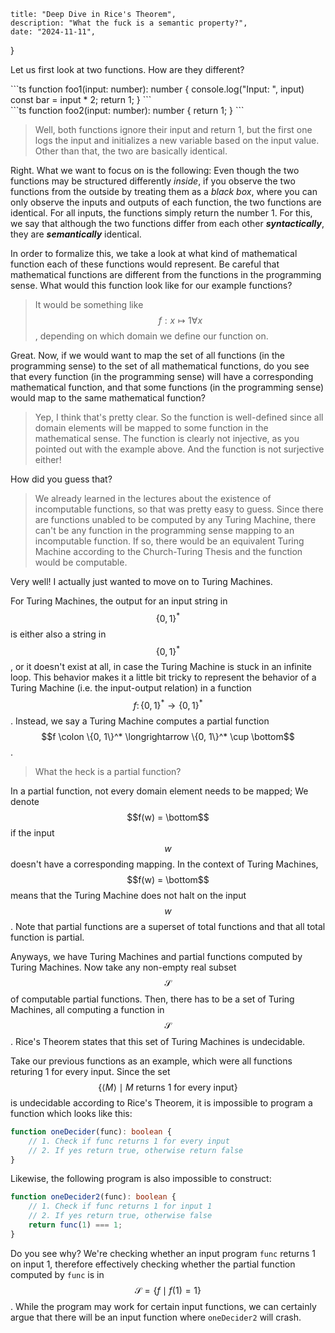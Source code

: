     title: "Deep Dive in Rice's Theorem",
    description: "What the fuck is a semantic property?",
    date: "2024-11-11",
}

Let us first look at two functions. How are they different?

<div style={{display: "flex", gap: "1rem"}}>
    <div style={{width: "50%"}}>
        ```ts
        function foo1(input: number): number {
            console.log("Input: ", input)
            const bar = input * 2;
            return 1;
        }
        ```
    </div>
    <div style={{width: "50%"}}>
        ```ts
        function foo2(input: number): number {
            return 1;
        }
        ```
    </div>
</div>

> Well, both functions ignore their input and return 1, but the first one logs the input and initializes a new variable based on the input value. Other than that, the two are basically identical.

Right. What we want to focus on is the following: Even though the two functions may be structured differently *inside*, if you observe the two functions from the outside by treating them as a *black box*, where you can only observe the inputs and outputs of each function, the two functions are identical. For all inputs, the functions simply return the number 1. For this, we say that although the two functions differ from each other ***syntactically***, they are ***semantically*** identical.

In order to formalize this, we take a look at what kind of mathematical function each of these functions would represent. Be careful that mathematical functions are different from the functions in the programming sense. What would this function look like for our example functions?

> It would be something like $$f: x \mapsto 1 \forall x$$, depending on which domain we define our function on.

Great. Now, if we would want to map the set of all functions (in the programming sense) to the set of all mathematical functions, do you see that every function (in the programming sense) will have a corresponding mathematical function, and that some functions (in the programming sense) would map to the same mathematical function?

> Yep, I think that's pretty clear. So the function is well-defined since all domain elements will be mapped to some function in the mathematical sense. The function is clearly not injective, as you pointed out with the example above. And the function is not surjective either!

How did you guess that?

> We already learned in the lectures about the existence of incomputable functions, so that was pretty easy to guess. Since there are functions unabled to be computed by any Turing Machine, there can't be any function in the programming sense mapping to an incomputable function. If so, there would be an equivalent Turing Machine according to the Church-Turing Thesis and the function would be computable.

Very well! I actually just wanted to move on to Turing Machines.

For Turing Machines, the output for an input string in $$\{0, 1\}^*$$ is either also a string in $$\{0, 1\}^*$$, or it doesn't exist at all, in case the Turing Machine is stuck in an infinite loop. This behavior makes it a little bit tricky to represent the behavior of a Turing Machine (i.e. the input-output relation) in a function $$f \colon \{0, 1\}^* \longrightarrow \{0, 1\}^*$$. Instead, we say a Turing Machine computes a partial function $$f \colon \{0, 1\}^* \longrightarrow \{0, 1\}^* \cup \bottom$$.

> What the heck is a partial function?

In a partial function, not every domain element needs to be mapped; We denote $$f(w) = \bottom$$ if the input $$w$$ doesn't have a corresponding mapping. In the context of Turing Machines, $$f(w) = \bottom$$ means that the Turing Machine does not halt on the input $$w$$. Note that partial functions are a superset of total functions and that all total function is partial.

Anyways, we have Turing Machines and partial functions computed by Turing Machines. Now take any non-empty real subset $$\mathcal{S}$$ of computable partial functions. Then, there has to be a set of Turing Machines, all computing a function in $$\mathcal{S}$$. Rice's Theorem states that this set of Turing Machines is undecidable.

Take our previous functions as an example, which were all functions returing 1 for every input. Since the set $$\{ \langle M \rangle \mid M \text{ returns 1 for every input} \}$$ is undecidable according to Rice's Theorem, it is impossible to program a function which looks like this:

```ts
function oneDecider(func): boolean {
    // 1. Check if func returns 1 for every input
    // 2. If yes return true, otherwise return false
}
```

Likewise, the following program is also impossible to construct:

```ts
function oneDecider2(func): boolean {
    // 1. Check if func returns 1 for input 1
    // 2. If yes return true, otherwise false
    return func(1) === 1;
}
```

Do you see why? We're checking whether an input program `func` returns 1 on input 1, therefore effectively checking whether the partial function computed by `func` is in $$\mathcal{S} = \{ f \mid f(1) = 1 \}$$. While the program may work for certain input functions, we can certainly argue that there will be an input function where `oneDecider2` will crash. 

